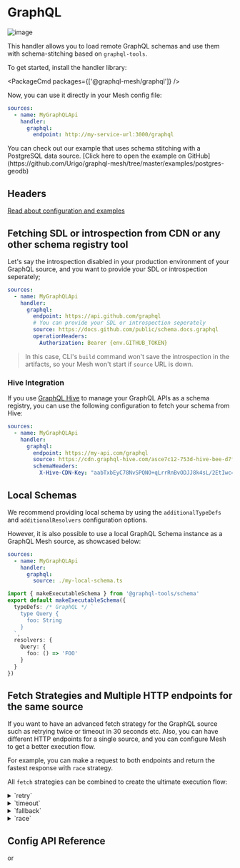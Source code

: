 
# GraphQL

![image](https://user-images.githubusercontent.com/20847995/79219047-333ccb00-7e5a-11ea-9fce-57ff137ba924.png)

This handler allows you to load remote GraphQL schemas and use them with schema-stitching based on `graphql-tools`.

To get started, install the handler library:

<PackageCmd packages={['@graphql-mesh/graphql']} />

Now, you can use it directly in your Mesh config file:

```yaml filename=".meshrc.yaml"
sources:
  - name: MyGraphQLApi
    handler:
      graphql:
        endpoint: http://my-service-url:3000/graphql
```

<Callout>
  You can check out our example that uses schema stitching with a PostgreSQL data source.
  [Click here to open the example on GitHub](https://github.com/Urigo/graphql-mesh/tree/master/examples/postgres-geodb)

</Callout>

## Headers

[Read about configuration and examples](/docs/guides/headers)

## Fetching SDL or introspection from CDN or any other schema registry tool

Let's say the introspection disabled in your production environment of your GraphQL source, and you want to provide your SDL or introspection seperately;

```yaml filename=".meshrc.yaml"
sources:
  - name: MyGraphQLApi
    handler:
      graphql:
        endpoint: https://api.github.com/graphql
        # You can provide your SDL or introspection seperately
        source: https://docs.github.com/public/schema.docs.graphql
        operationHeaders:
          Authorization: Bearer {env.GITHUB_TOKEN}
```

> In this case, CLI's `build` command won't save the introspection in the artifacts, so your Mesh won't start if `source` URL is down.

### Hive Integration

If you use [GraphQL Hive](https://graphql-hive.com/) to manage your GraphQL APIs as a schema registry, you can use the following configuration to fetch your schema from Hive:

```yaml filename=".meshrc.yaml"
sources:
  - name: MyGraphQLApi
    handler:
      graphql:
        endpoint: https://my-api.com/graphql
        source: https://cdn.graphql-hive.com/asce7c12-753d-hive-bee-d7f2c803e232/sdl?ext=.graphql
        schemaHeaders:
          X-Hive-CDN-Key: "aabTxbEyC78NvSPQNO+qLrrRnBvODJJ8k4sL/2EtIwc="
```

## Local Schemas

We recommend providing local schema by using the `additionalTypeDefs` and `additionalResolvers` configuration options.

However, it is also possible to use a local GraphQL Schema instance as a GraphQL Mesh source, as showcased below:

```yaml filename=".meshrc.yaml"
sources:
  - name: MyGraphQLApi
    handler:
      graphql:
        source: ./my-local-schema.ts
```

```ts filename="my-local-schema.ts"
import { makeExecutableSchema } from '@graphql-tools/schema'
export default makeExecutableSchema({
  typeDefs: /* GraphQL */ `
    type Query {
      foo: String
    }
  `,
  resolvers: {
    Query: {
      foo: () => 'FOO'
    }
  }
})
```

## Fetch Strategies and Multiple HTTP endpoints for the same source

If you want to have an advanced fetch strategy for the GraphQL source such as retrying twice or timeout in 30 seconds etc.
Also, you can have different HTTP endpoints for a single source, and you can configure Mesh to get a better execution flow.

For example, you can make a request to both endpoints and return the fastest response with `race` strategy.

All `fetch` strategies can be combined to create the ultimate execution flow:

<details>
 <summary>`retry`</summary>

The `retry` mechanism allow you to specify the retry attempts for a single GraphQL endpoint/source.

The retry flow will execute in both conditions: a network error, or due to a runtime error.

```yaml filename=".meshrc.yaml" {6}
sources:
  - name: uniswapv2
    handler:
      graphql:
        endpoint: https://api.thegraph.com/subgraphs/name/uniswap/uniswap-v2
        retry: 2 # specify here, if you have an unstable/error prone indexer
```

</details>

<details>
 <summary>`timeout`</summary>

The `timeout` mechanism allow you to specify the `timeout` for a given GraphQL endpoint.

```yaml filename=".meshrc.yaml" {6}
sources:
  - name: uniswapv2
    handler:
      graphql:
        endpoint: https://api.thegraph.com/subgraphs/name/uniswap/uniswap-v2
        timeout: 5000 # 5 seconds
```

</details>

<details>
 <summary>`fallback`</summary>

The `fallback` mechanism allow you to specify use more than one GraphQL endpoint, for the same source.

This is helpful if you have a fallback endpoint for the same GraphQL API.

```yaml filename=".meshrc.yaml" {5}
sources:
  - name: uniswapv2
    handler:
      graphql:
        strategy: fallback
        sources:
          - endpoint: https://bad-uniswap-v2-api.com
            retry: 2
            timeout: 5000
          - endpoint: https://api.thegraph.com/subgraphs/name/uniswap/uniswap-v2
```

</details>

<details>
 <summary>`race`</summary>

The `race` mechanism allow you to specify use more than one GraphQL endpoint, for the same source, and race on every execution.

If you have different places that service is deployed, this is useful to get the fastest response by racing them.

```yaml filename=".meshrc.yaml" {5}
sources:
  - name: uniswapv2
    handler:
      graphql:
        strategy: race
        sources:
          - endpoint: https://bad-uniswap-v2-api.com
          - endpoint: https://api.thegraph.com/subgraphs/name/uniswap/uniswap-v2
```

</details>

## Config API Reference


<API1 />
or
<API2 />
